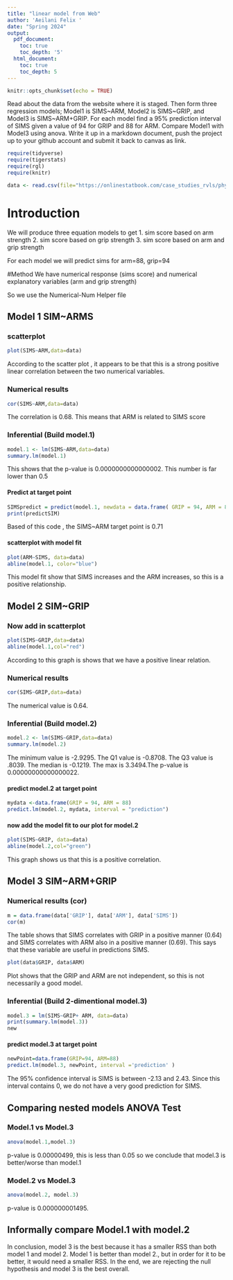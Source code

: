 ```yaml
---
title: "linear model from Web"
author: 'Aeilani Felix '
date: "Spring 2024"
output:
  pdf_document:
    toc: true
    toc_depth: '5'
  html_document:
    toc: true
    toc_depth: 5
---
```


```r
knitr::opts_chunk$set(echo = TRUE)
```

Read about the data from the website where it is staged.  Then form three regression models; Model1 is SIMS~ARM, Model2 is SIMS~GRIP, and Model3 is SIMS~ARM+GRIP. For each model find a 95% prediction interval of SIMS given a value of 94  for GRIP and 88 for ARM. Compare Model1 with Model3 using anova. Write it up in a markdown document, push the project up to your github account and submit it back to canvas as link. 

 


```r
require(tidyverse)
require(tigerstats)
require(rgl)
require(knitr)

```

```r
data <- read.csv(file="https://onlinestatbook.com/case_studies_rvls/physical_strength/data.txt",sep="",header=TRUE)  

```

# Introduction
We will produce three equation models to get 
1. sim score based on arm strength 
2. sim score based on grip strength
3. sim score based on arm and grip strength 
 
 For each model we will predict sims for arm=88, grip=94

#Method 
We have numerical response (sims score) and numerical explanatory variables (arm and grip strength)

So we use the Numerical-Num Helper file

## Model 1 SIM~ARMS

### scatterplot

```r
plot(SIMS~ARM,data=data)
```

According to the scatter plot , it appears to be that this is a strong positive linear correlation between the two numerical variables.

### Numerical results

```r
cor(SIMS~ARM,data=data)
```

The correlation is 0.68. This means that ARM is related to SIMS score

### Inferential  (Build model.1)

```r
model.1 <- lm(SIMS~ARM,data=data)
summary.lm(model.1)
```

This shows that the p-value is 0.0000000000000002. This number is far lower than 0.5

#### Predict at target point
```r
SIMSpredict = predict(model.1, newdata = data.frame( GRIP = 94, ARM = 88),interval = "confidence")
print(predictSIM)
```

Based of this code , the SIMS~ARM target point is 0.71

#### scatterplot with model fit
```r
plot(ARM~SIMS, data=data)
abline(model.1, color="blue")
```

This model fit show that SIMS increases and the ARM increases, so this is a positive relationship. 

## Model 2 SIM~GRIP

### Now add in scatterplot

```r
plot(SIMS~GRIP,data=data)
abline(model.1,col="red")
```

According to this graph is shows that we have a positive linear relation.

### Numerical results 

```r
cor(SIMS~GRIP,data=data)
```

The numerical value is 0.64.

### Inferential  (Build model.2)

```r
model.2 <- lm(SIMS~GRIP,data=data)
summary.lm(model.2)
```

The minimum value is -2.9295. The Q1 value is -0.8708. The Q3 value is .8039. The median is -0.1219. The max is 3.3494.The p-value is 0.00000000000000022.

#### predict model.2 at target point
```r
mydata <-data.frame(GRIP = 94, ARM = 88)
predict.lm(model.2, mydata, interval = "prediction")
```

#### now add the model fit to our plot for model.2
```r
plot(SIMS~GRIP, data=data)
abline(model.2,col="green")
```

This graph shows us that this is a positive correlation.

## Model 3 SIM~ARM+GRIP

### Numerical results (cor)

```r
m = data.frame(data['GRIP'], data['ARM'], data['SIMS'])
cor(m)
```

The table shows that SIMS correlates with GRIP in a positive manner (0.64) and SIMS correlates with ARM also in a positive manner (0.69). This says that these variable are useful in predictions SIMS.
  
```r
plot(data$GRIP, data$ARM)
```

Plot shows that the GRIP and ARM are not independent, so this is not necessarily a good model.

### Inferential  (Build 2-dimentional model.3)

```r
model.3 = lm(SIMS~GRIP+ ARM, data=data)
print(summary.lm(model.3))
new
``` 
#### predict model.3 at target point

```r
newPoint=data.frame(GRIP=94, ARM=88)
predict.lm(model.3, newPoint, interval ='prediction' )
```

The 95% confidence interval is SIMS is between -2.13 and 2.43. Since this interval contains 0, we do not have a very good prediction for SIMS.

## Comparing nested models ANOVA Test

### Model.1 vs Model.3

```r
anova(model.1,model.3)
```
p-value is 0.00000499, this is less than 0.05 so we conclude that model.3 is better/worse than model.1

### Model.2 vs Model.3

```r
anova(model.2, model.3)
```

p-value is 0.000000001495. 

## Informally compare Model.1 with model.2

In conclusion, model 3 is the best because it has a smaller RSS than both model 1 and model 2. Model 1 is better than model 2., but in order for it to be better, it would need a smaller RSS. In the end, we are rejecting the null hypothesis and model 3 is the best overall. 